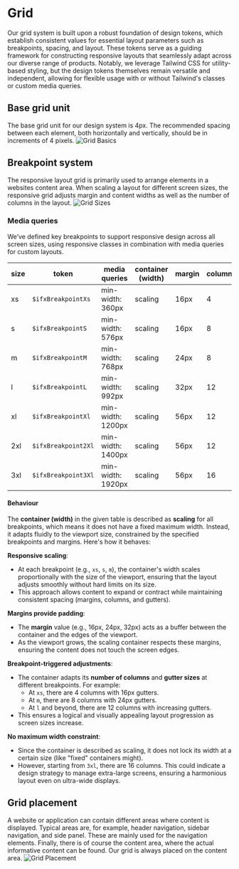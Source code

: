 

<Meta title="Foundations/Grid" />

 # Grid 
Our grid system is built upon a robust foundation of design tokens, which establish consistent values for essential layout parameters such as breakpoints, spacing, and layout. These tokens serve as a guiding framework for constructing responsive layouts that seamlessly adapt across our diverse range of products. Notably, we leverage Tailwind CSS for utility-based styling, but the design tokens themselves remain versatile and independent, allowing for flexible usage with or without Tailwind's classes or custom media queries.
 
## Base grid unit 
The base grid unit for our design system is 4px. The recommended spacing between each element, both horizontally and vertically, should be in increments of 4 pixels.
<img src={GridBasics} alt="Grid Basics" />

## Breakpoint system
The responsive layout grid is primarily used to arrange elements in a websites content area. When scaling a layout for different screen sizes, the responsive grid adjusts margin and content widths as well as the number of columns in the layout.
<img src={GridSizes} alt="Grid Sizes" />

### Media queries
We’ve defined key breakpoints to support responsive design across all screen sizes, using responsive classes in combination with media queries for custom layouts.

| size | token | media queries | container (width) | margin | columns | gutter | 
|------|------------|-----------------------|---------------------|---------|---------|---------| 
| xs | <code>$ifxBreakpointXs</code> | min-width: 360px | scaling | 16px | 4 | 16px | 
| s | <code>$ifxBreakpointS</code> | min-width: 576px | scaling | 16px | 8 | 16px |
| m | <code>$ifxBreakpointM</code> | min-width: 768px | scaling | 24px | 8 | 24px |
| l | <code>$ifxBreakpointL</code> | min-width: 992px | scaling | 32px | 12 | 24px |
| xl | <code>$ifxBreakpointXl</code> | min-width: 1200px | scaling | 56px | 12 | 32px |
| 2xl | <code>$ifxBreakpoint2Xl</code> | min-width: 1400px | scaling | 56px | 12 | 32px |
| 3xl | <code>$ifxBreakpoint3Xl</code> | min-width: 1920px | scaling | 56px | 16 | 32px |

#### Behaviour
The **container (width)** in the given table is described as **scaling** for all breakpoints, which means it does not have a fixed maximum width. Instead, it adapts fluidly to the viewport size, constrained by the specified breakpoints and margins. Here's how it behaves:

**Responsive scaling**:
-   At each breakpoint (e.g., `xs`, `s`, `m`), the container's width scales proportionally with the size of the viewport, ensuring that the layout adjusts smoothly without hard limits on its size.
-   This approach allows content to expand or contract while maintaining consistent spacing (margins, columns, and gutters).

**Margins provide padding**:
-   The **margin** value (e.g., 16px, 24px, 32px) acts as a buffer between the container and the edges of the viewport.
-   As the viewport grows, the scaling container respects these margins, ensuring the content does not touch the screen edges.

**Breakpoint-triggered adjustments**:
-   The container adapts its **number of columns** and **gutter sizes** at different breakpoints. For example:
    -   At `xs`, there are 4 columns with 16px gutters.
    -   At `m`, there are 8 columns with 24px gutters.
    -   At `l` and beyond, there are 12 columns with increasing gutters.
-   This ensures a logical and visually appealing layout progression as screen sizes increase.

**No maximum width constraint**:
-   Since the container is described as scaling, it does not lock its width at a certain size (like "fixed" containers might).
-   However, starting from `3xl`, there are 16 columns. This could indicate a design strategy to manage extra-large screens, ensuring a harmonious layout even on ultra-wide displays.

## Grid placement
A website or application can contain different areas where content is displayed. Typical areas are, for example, header navigation, sidebar navigation, and side panel. These are mainly used for the navigation elements. Finally, there is of course the content area, where the actual informative content can be found. Our grid is always placed on the content area.
<img src={GridPlacement} alt="Grid Placement" />
